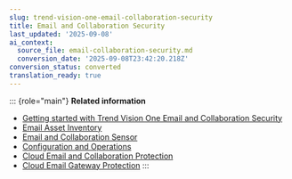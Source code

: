 ```yaml
---
slug: trend-vision-one-email-collaboration-security
title: Email and Collaboration Security
last_updated: '2025-09-08'
ai_context:
  source_file: email-collaboration-security.md
  conversion_date: '2025-09-08T23:42:20.218Z'
conversion_status: converted
translation_ready: true
---
```


::: {role="main"}
**Related information**

- [Getting started with Trend Vision One Email and Collaboration Security](get-start-email-collaboration.mdx)
- [Email Asset Inventory](email-asset-inventory.md "Manage the security configuration and take action on email assets in your environment.")
- [Email and Collaboration Sensor](email-sensor.md "Manage Email Sensor for email accounts and Collaboration Sensor for Microsoft 365 accounts in your environment, and quickly validate the Email and Collaboration Security solutions by running email simulations in your environment.")
- [Configuration and Operations](v1ecs-configuration-operations.mdx)
- [Cloud Email and Collaboration Protection](cemp.mdx)
- [Cloud Email Gateway Protection](cloud-email-gateway-protection.mdx)
:::
